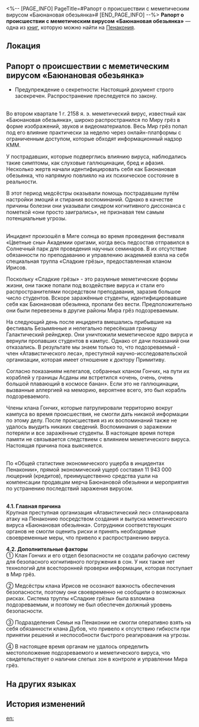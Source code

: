 <%-- [PAGE_INFO]
PageTitle=#Рапорт о происшествии с меметическим вирусом «Баюнановая обезьянка»#
[END_PAGE_INFO] --%>
{{Дополнить}}
{{Книга Инфобокс
|id           = 416
|partIds      = 190711
|Название     = 
|Изображение  = Предмет Газета.png
|Мир          = Пенакония
|Томов        = 1
|Автор        = <!--нужно добавить-->
|Описание     = Отчёт по итогам расследования происшествия с Баюнановой обезьянкой, предоставленный кланом Гончих. В нём описаны подробности инцидента.
|Том1         = {{tx}}
|Источник1    = {{tx|Отсутствует источник}}
|Персонажи    = 
|Фракции      = 
}}
'''Рапорт о происшествии с меметическим вирусом «Баюнановая обезьянка»''' — одна из [[Книги|книг]], которую можно найти на [[Пенакония]].

==Локация==
{{Отметка карты|<!--название карты-->|<!--id отметки-->}}

==Рапорт о происшествии с меметическим вирусом «Баюнановая обезьянка»==
*Предупреждение о секретности: Настоящий документ строго засекречен. Распространение преследуется по закону.

{{Размер|48|'''1. Предыстория'''}}<br />
Во втором квартале 1 г. 2158 я. э. меметический вирус, известный как «Баюнановая обезьянка», широко распространился по Миру грёз в форме изображений, звуков и видеоматериалов. Весь Мир грёз попал под его влияние практически за неделю через онлайн-платформы с ограниченным доступом, которые обходят информационный надзор КММ.

У пострадавших, которые подверглись влиянию вируса, наблюдались такие симптомы, как слуховые галлюцинации, бред и афазия. Несколько жертв начали идентифицировать себя как Баюнановая обезьянка, что напрямую повлияло на их психическое состояние в реальности.

В этот период медсёстры оказывали помощь пострадавшим путём настройки эмоций и стирания воспоминаний. Однако в качестве причины болезни они указывали синдром когнитивного диссонанса с пометкой «они просто заигрались», не признавая тем самым потенциальные угрозы.

{{Размер|48|'''2. Детали происшествия'''}}<br />
Инцидент произошёл в Миге солнца во время проведения фестиваля «Цветные сны» Академии оригами, когда весь педсостав отправился в Солнечный парк для проведения научных семинаров. В их отсутствие обязанности по преподаванию и управлению академией взяла на себя специальная труппа «Сладкие грёзы», предоставленная кланом Ирисов.

Поскольку «Сладкие грёзы» - это разумные меметические формы жизни, они также попали под воздействие вируса и стали его распространителями посредством преподавания, заразив большое число студентов. Вскоре заражённые студенты, идентифицировавшие себя как Баюнановая обезьянка, пропали без вести. Предположительно они были перевезены в другие районы Мира грёз подозреваемым.

На следующий день после инцидента вмешались прибывшие на фестиваль Безымянные и нелегально пересёкшая границу Галактический рейнджер. Они уничтожили меметическое ядро вируса и вернули пропавших студентов в кампус. Однако от дачи показаний они отказались. В результате мы знаем только то, что подозреваемый - член «Атавистического леса», преступной научно-исследовательской организации, которая имеет отношение к доктору Примитиву.

Согласно показаниям нелегалов, собранных кланом Гончих, на пути их кораблей у границы Асданы им встретился «очень, очень, очень большой плавающий в космосе банан». Если это не галлюцинации, вызванные аллергией на меморию, вероятнее всего, это был корабль подозреваемого.

Члены клана Гончих, которые патрулировали территорию вокруг кампуса во время происшествия, не смогли дать никакой информации по этому делу. После происшествия из их воспоминаний также не удалось выудить никаких сведений. Воспоминания о заражении потеряли и все заражённые студенты. В настоящее время потеря памяти не связывается следствием с влиянием меметического вируса. Настоящая причина пока выясняется.

{{Размер|48|'''3. Убытки'''}}<br />
По «Общей статистике экономического ущерба в инцидентах Пенаконии», прямой экономический ущерб составил 11 943 000 люцерний (кредитов), преимущественно средства ушли на компенсации продавцам мерча Баюнановой обезьянки и мероприятия по устранению последствий заражения вирусом.

{{Размер|48|'''4. Причины'''}}<br />
'''4.1. Главная причина'''<br />
Крупная преступная организация «Атавистический лес» спланировала атаку на Пенаконию посредством создания и выпуска меметического вируса «Баюнановая обезьянка». Сотрудники соответствующих органов не смогли оценить риски и принять необходимые своевременные меры, что привело к распространению вируса.

'''4.2. Дополнительные факторы'''<br />
① Клан Гончих и его отдел безопасности не создали рабочую систему для безопасного когнитивного погружения в сон. У них также нет технологий для всесторонней проверки информации, которая поступает в Мир грёз.

② Медсёстры клана Ирисов не осознают важность обеспечения безопасности, поэтому они своевременно не сообщили о возможных рисках. Система труппы «Сладкие грёзы» была взломана подозреваемым, и поэтому не был обеспечен должный уровень безопасности.

③ Подразделения Семьи на Пенаконии не смогли оперативно взять на себя обязанности клана Дубов, что привело к отсутствию гибкости при принятии решений и неспособности быстрого реагирования на угрозы.

④ В настоящее время органам не удалось определить местоположение подозреваемого и меметического вируса, что свидетельствует о наличии слепых зон в контроле и управлении Мира грёз.

==На других языках==
{{На других языках
|en   = Incident Report Regarding the "Slumbernana Monkey" Memetic Virus
|zhs  = 「睡蕉小猴」模因病毒事故报告
|zht  = 「睡蕉小猴」迷因病毒事故報告
|ja   = 「バナーネモンキー」ミームウイルス事故報告書
|ko   = 「졸리나나 원숭이」 밈 바이러스 사고 보고서
|es   = Informe del incidente relacionado con el virus memético "Monito Duermeplátano"
|fr   = Rapport d'incident concernant le virus mémoriel du «&nbsp;Singe Somno-banane&nbsp;»
|ru   = Рапорт о происшествии с меметическим вирусом «Баюнановая обезьянка»
|th   = รายงานเหตุไวรัสร่างจิต "เจ้าจ๋อบานาน่าขี้เซา"
|vi   = Báo Cáo Sự Cố Virus Meme "Khỉ Ngủ Say Chúi"
|de   = Bericht zum Mem-Virus „Schlafender Bananenaffe“
|id   = Laporan Insiden Virus Meme "Slumbernana Monkey"
|pt   = Relatório do Incidente Relacionado ao Vírus Memético do "Macaco Dormebanana"
}}

==История изменений==
{{История изменений|3.5}}

[[en:]]